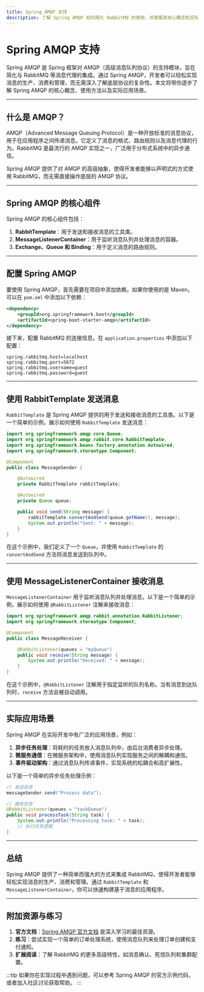 ```yaml
---
title: Spring AMQP 支持
description: 了解 Spring AMQP 如何简化 RabbitMQ 的使用，并掌握其核心概念和实际应用。
---
```


# Spring AMQP 支持

Spring AMQP 是 Spring 框架对 AMQP（高级消息队列协议）的支持模块，旨在简化与 RabbitMQ 等消息代理的集成。通过 Spring AMQP，开发者可以轻松实现消息的生产、消费和管理，而无需深入了解底层协议的复杂性。本文将带你逐步了解 Spring AMQP 的核心概念、使用方法以及实际应用场景。

---

## 什么是 AMQP？

AMQP（Advanced Message Queuing Protocol）是一种开放标准的消息协议，用于在应用程序之间传递消息。它定义了消息的格式、路由规则以及消息代理的行为。RabbitMQ 是最流行的 AMQP 实现之一，广泛用于分布式系统中的异步通信。

Spring AMQP 提供了对 AMQP 的高级抽象，使得开发者能够以声明式的方式使用 RabbitMQ，而无需直接操作底层的 AMQP 协议。

---

## Spring AMQP 的核心组件

Spring AMQP 的核心组件包括：

1. **RabbitTemplate**：用于发送和接收消息的工具类。
2. **MessageListenerContainer**：用于监听消息队列并处理消息的容器。
3. **Exchange、Queue 和 Binding**：用于定义消息的路由规则。

---

## 配置 Spring AMQP

要使用 Spring AMQP，首先需要在项目中添加依赖。如果你使用的是 Maven，可以在 `pom.xml` 中添加以下依赖：

```xml
<dependency>
    <groupId>org.springframework.boot</groupId>
    <artifactId>spring-boot-starter-amqp</artifactId>
</dependency>
```

接下来，配置 RabbitMQ 的连接信息。在 `application.properties` 中添加以下配置：

```properties
spring.rabbitmq.host=localhost
spring.rabbitmq.port=5672
spring.rabbitmq.username=guest
spring.rabbitmq.password=guest
```

---

## 使用 RabbitTemplate 发送消息

`RabbitTemplate` 是 Spring AMQP 提供的用于发送和接收消息的工具类。以下是一个简单的示例，展示如何使用 `RabbitTemplate` 发送消息：

```java
import org.springframework.amqp.core.Queue;
import org.springframework.amqp.rabbit.core.RabbitTemplate;
import org.springframework.beans.factory.annotation.Autowired;
import org.springframework.stereotype.Component;

@Component
public class MessageSender {

    @Autowired
    private RabbitTemplate rabbitTemplate;

    @Autowired
    private Queue queue;

    public void send(String message) {
        rabbitTemplate.convertAndSend(queue.getName(), message);
        System.out.println("Sent: " + message);
    }
}
```

在这个示例中，我们定义了一个 `Queue`，并使用 `RabbitTemplate` 的 `convertAndSend` 方法将消息发送到队列中。

---

## 使用 MessageListenerContainer 接收消息

`MessageListenerContainer` 用于监听消息队列并处理消息。以下是一个简单的示例，展示如何使用 `@RabbitListener` 注解来接收消息：

```java
import org.springframework.amqp.rabbit.annotation.RabbitListener;
import org.springframework.stereotype.Component;

@Component
public class MessageReceiver {

    @RabbitListener(queues = "myQueue")
    public void receive(String message) {
        System.out.println("Received: " + message);
    }
}
```

在这个示例中，`@RabbitListener` 注解用于指定监听的队列名称。当有消息到达队列时，`receive` 方法会被自动调用。

---

## 实际应用场景

Spring AMQP 在实际开发中有广泛的应用场景，例如：

1. **异步任务处理**：将耗时的任务放入消息队列中，由后台消费者异步处理。
2. **微服务通信**：在微服务架构中，使用消息队列实现服务之间的解耦和通信。
3. **事件驱动架构**：通过消息队列传递事件，实现系统的松耦合和高扩展性。

以下是一个简单的异步任务处理示例：

```java
// 发送任务
messageSender.send("Process data");

// 接收任务
@RabbitListener(queues = "taskQueue")
public void processTask(String task) {
    System.out.println("Processing task: " + task);
    // 执行任务逻辑
}
```

---

## 总结

Spring AMQP 提供了一种简单而强大的方式来集成 RabbitMQ，使得开发者能够轻松实现消息的生产、消费和管理。通过 `RabbitTemplate` 和 `MessageListenerContainer`，你可以快速构建基于消息的应用程序。

---

## 附加资源与练习

1. **官方文档**：[Spring AMQP 官方文档](https://spring.io/projects/spring-amqp) 是深入学习的最佳资源。
2. **练习**：尝试实现一个简单的订单处理系统，使用消息队列来处理订单创建和支付通知。
3. **扩展阅读**：了解 RabbitMQ 的更多高级特性，如消息确认、死信队列和集群配置。

:::tip
如果你在实现过程中遇到问题，可以参考 Spring AMQP 的官方示例代码，或者加入社区讨论获取帮助。
:::
